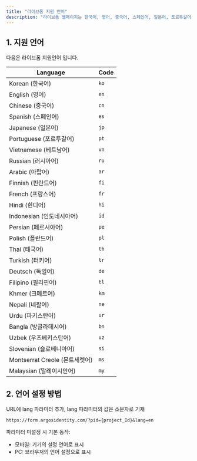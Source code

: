 ```yaml
---
title: "라이브폼 지원 언어"
description: "라이브폼 웹페이지는 한국어, 영어, 중국어, 스페인어, 일본어, 포르투갈어, 베트남어, 러시아어 외 다국어를 지원합니다."
---
```


## 1. 지원 언어

다음은 라이브폼 지원언어 입니다.

| Language                  | Code |
| ------------------------- | ---- |
| Korean (한국어)              | `ko` |
| English (영어)              | `en` |
| Chinese (중국어)             | `cn` |
| Spanish (스페인어)            | `es` |
| Japanese (일본어)            | `jp` |
| Portuguese (포르투갈어)        | `pt` |
| Vietnamese (베트남어)         | `vn` |
| Russian (러시아어)            | `ru` |
| Arabic (아랍어)              | `ar` |
| Finnish (핀란드어)            | `fi` |
| French (프랑스어)             | `fr` |
| Hindi (힌디어)               | `hi` |
| Indonesian (인도네시아어)       | `id` |
| Persian (페르시아어)           | `pe` |
| Polish (폴란드어)             | `pl` |
| Thai (태국어)                | `th` |
| Turkish (터키어)             | `tr` |
| Deutsch (독일어)             | `de` |
| Filipino (필리핀어)           | `tl` |
| Khmer (크메르어)              | `km` |
| Nepali (네팔어)              | `ne` |
| Urdu (파키스탄어)              | `ur` |
| Bangla (방글라데시어)           | `bn` |
| Uzbek (우즈베키스탄어)           | `uz` |
| Slovenian (슬로베니아어)        | `si` |
| Montserrat Creole (몬트세렛어) | `ms` |
| Malaysian (말레이시안어)        | `my` |

## 2. 언어 설정 방법

URL에 lang 파라미터 추가, lang 파라미터의 값은 소문자로 기재

`https://form.argosidentity.com/?pid={project_Id}&lang=en`

<Note>
  파라미터 미설정 시 기본 동작:

  - 모바일: 기기의 설정 언어로 표시
  - PC: 브라우저의 언어 설정으로 표시
</Note>